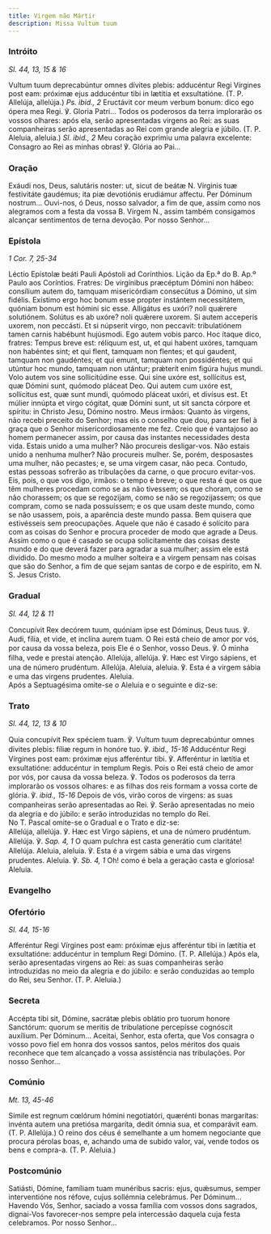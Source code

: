 ```yaml
---
title: Virgem não Mártir
description: Missa Vultum tuum
---
```


### Intróito

<em>Sl. 44, 13, 15 & 16</em>

<div class="side-by-side not-content">
  <span>
    Vultum tuum deprecabúntur omnes dívites plebis: adducéntur Regi Vírgines
    post eam: próximæ ejus adducéntur tibi in lætítia et exsultatióne. (T. P.
    Allelúja, allelúja.) <em>Ps. ibid., 2</em> Eructávit cor meum verbum bonum:
    dico ego ópera mea Regi. ℣. Gloria Patri...
  </span>
  <span>
    Todos os poderosos da terra implorarão os vossos olhares: após ela, serão
    apresentadas virgens ao Rei: as suas companheiras serão apresentadas ao Rei
    com grande alegria e júbilo. (T. P. Aleluia, aleluia.) <em>Sl. ibid., 2</em>
    Meu coração exprimiu uma palavra excelente: Consagro ao Rei as minhas obras!
    ℣. Glória ao Pai...
  </span>
</div>

### Oração

<div class="side-by-side not-content">
  <span>
    Exáudi nos, Deus, salutáris noster: ut, sicut de beátæ
    <span class="text-red-500">N.</span> Vírginis tuæ festivitáte gaudémus; ita piæ
    devotiónis erudiámur affectu. Per Dóminum nostrum...
  </span>
  <span>
    Ouvi-nos, ó Deus, nosso salvador, a fim de que, assim como nos alegramos com
    a festa da vossa B. Virgem <span class="text-red-500">N.</span>, assim
    também consigamos alcançar sentimentos de terna devoção. Por nosso Senhor...
  </span>
</div>

### Epístola

<em>1 Cor. 7, 25-34</em>

<div class="side-by-side not-content">
  <span>Léctio Epístolæ beáti Pauli Apóstoli ad Corínthios.</span>
  <span>Lição da Ep.ª do B. Ap.º Paulo aos Coríntios.</span>
  <span>
    Fratres: De virgínibus præcéptum Dómini non hábeo: consílium autem do,
    tamquam misericórdiam consecútus a Dómino, ut sim fidélis. Exístimo ergo hoc
    bonum esse propter instántem necessitátem, quóniam bonum est hómini sic
    esse. Alligátus es uxóri? noli quǽrere solutiónem. Solútus es ab uxóre? noli
    quǽrere uxorem. Si autem acceperis uxorem, non peccásti. Et si núpserit
    virgo, non peccavit: tribulatiónem tamen carnis habébunt hujúsmodi. Ego
    autem vobis parco. Hoc ítaque dico, fratres: Tempus breve est: réliquum est,
    ut, et qui habent uxóres, tamquam non habéntes sint; et qui flent, tamquam
    non flentes; et qui gaudent, tamquam non gaudéntes; et qui emunt, tamquam
    non possidéntes; et qui utúntur hoc mundo, tamquam non utántur; prǽterít
    enim figúra hujus mundi. Volo autem vos sine sollicitúdine esse. Qui sine
    uxóre est, sollícitus est, quæ Dómini sunt, quómodo pláceat Deo. Qui autem
    cum uxóre est, sollícitus est, quæ sunt mundi, quómodo pláceat uxóri, et
    divísus est. Et múlier innúpta et virgo cógitat, quæ Dómini sunt, ut sit
    sancta córpore et spíritu: in Christo Jesu, Dómino nostro.
  </span>
  <span>
    Meus irmãos: Quanto às virgens, não recebi preceito do Senhor; mas eis o
    conselho que dou, para ser fiel à graça que o Senhor misericordiosamente me
    fez. Creio que é vantajoso ao homem permanecer assim, por causa das
    instantes necessidades desta vida. Estais unido a uma mulher? Não procureis
    desligar-vos. Não estais unido a nenhuma mulher? Não procureis mulher. Se,
    porém, desposastes uma mulher, não pecastes; e, se uma virgem casar, não
    peca. Contudo, estas pessoas sofrerão as tribulações da carne, o que procuro
    evitar-vos. Eis, pois, o que vos digo, irmãos: o tempo é breve; o que resta
    é que os que têm mulheres procedam como se as não tivessem; os que choram,
    como se não chorassem; os que se regozijam, como se não se regozijassem; os
    que compram, como se nada possuíssem; e os que usam deste mundo, como se não
    usassem, pois, a aparência deste mundo passa. Bem quisera que estivésseis
    sem preocupações. Aquele que não é casado é solícito para com as coisas do
    Senhor e procura proceder de modo que agrade a Deus. Assim como o que é
    casado se ocupa solicitamente das coisas deste mundo e do que deverá fazer
    para agradar a sua mulher; assim ele está dividido. Do mesmo modo a mulher
    solteira e a virgem pensam nas coisas que são do Senhor, a fim de que sejam
    santas de corpo e de espírito, em N. S. Jesus Cristo.
  </span>
</div>

### Gradual

<em>Sl. 44, 12 & 11</em>

<div class="side-by-side not-content">
  <span>
    Concupívit Rex decórem tuum, quóniam ipse est Dóminus, Deus tuus. ℣. Audi,
    fília, et vide, et inclína aurem tuam.
  </span>
  <span>
    O Rei está cheio de amor por vós, por causa da vossa beleza, pois Ele é o
    Senhor, vosso Deus. ℣. Ó minha filha, vede e prestai atenção.
  </span>
  <span>
    Allelúja, allelúja. ℣. Hæc est Virgo sápiens, et una de número prudéntum.
    Allelúja.
  </span>
  <span>
    Aleluia, aleluia. ℣. Esta é a virgem sábia e uma das virgens prudentes.
    Aleluia.
  </span>
</div>

<aside>Após a Septuagésima omite-se o Aleluia e o seguinte e diz-se:</aside>

### Trato

<em>Sl. 44, 12, 13 & 10</em>

<div class="side-by-side not-content">
  <span>
    Quia concupívit Rex spéciem tuam. ℣. Vultum tuum deprecabúntur omnes divites
    plebis: fíliæ regum in honóre tuo. ℣. <em>ibid., 15-16</em> Adducéntur Regi
    Vírgines post eam: próximæ ejus afferéntur tibi. ℣. Afferéntur in lætítia et
    exsultatióne: adducéntur in templum Regis.
  </span>
  <span>
    Pois o Rei está cheio de amor por vós, por causa da vossa beleza. ℣. Todos
    os poderosos da terra implorarão os vossos olhares: e as filhas dos reis
    formam a vossa corte de glória. ℣. <em>ibid., 15-16</em> Depois de vós,
    virão coros de virgens: as suas companheiras serão apresentadas ao Rei. ℣.
    Serão apresentadas no meio da alegria e do júbilo: e serão introduzidas no
    templo do Rei.
  </span>
</div>

<aside>No T. Pascal omite-se o Gradual e o Trato e diz-se:</aside>

<div class="side-by-side not-content">
  <span>
    Allelúja, allelúja. ℣. Hæc est Virgo sápiens, et una de número prudéntum.
    Allelúja. ℣. <em>Sap. 4, 1</em> O quam pulchra est casta generátio cum
    claritáte! Allelúja.
  </span>
  <span>
    Aleluia, aleluia. ℣. Esta é a virgem sábia e uma das virgens prudentes.
    Aleluia. ℣. <em>Sb. 4, 1</em> Oh! como é bela a geração casta e gloriosa!
    Aleluia.
  </span>
</div>


### Evangelho

<LinkCard
  title="Evangelho Virgens Mártires"
  href="/missal/comum/17virgensmartires1#evangelho"
/>

### Ofertório

<em>Sl. 44, 15-16</em>

<div class="side-by-side not-content">
  <span>
    Afferéntur Regi Vírgines post eam: próximæ ejus afferéntur tibi in lætítia
    et exsultatióne: adducéntur in templum Regi Dómino. (T. P. Allelúja.)
  </span>
  <span>
    Após ela, serão apresentadas virgens ao Rei: as suas companheiras serão
    introduzidas no meio da alegria e do júbilo: e serão conduzidas ao templo do
    Rei, seu Senhor. (T. P. Aleluia.)
  </span>
</div>

### Secreta

<div class="side-by-side not-content">
  <span>
    Accépta tibi sit, Dómine, sacrátæ plebis oblátio pro tuorum honore
    Sanctórum: quorum se meritis de tribulatione percepísse cognóscit auxílium.
    Per Dóminum...
  </span>
  <span>
    Aceitai, Senhor, esta oferta, que Vos consagra o vosso povo fiel em honra
    dos vossos santos, pelos méritos dos quais reconhece que tem alcançado a
    vossa assistência nas tribulações. Por nosso Senhor...
  </span>
</div>

### Comúnio

<em>Mt. 13, 45-46</em>

<div class="side-by-side not-content">
  <span>
    Símile est regnum cœlórum hómini negotiatóri, quærénti bonas margarítas:
    invénta autem una pretiósa margaríta, dedit ómnia sua, et comparávit eam.
    (T. P. Allelúja.)
  </span>
  <span>
    O reino dos céus é semelhante a um homem negociante que procura pérolas
    boas, e, achando uma de subido valor, vai, vende todos os bens e compra-a.
    (T. P. Aleluia.)
  </span>
</div>

### Postcomúnio

<div class="side-by-side not-content">
  <span>
    Satiásti, Dómine, famíliam tuam munéribus sacris: ejus, quǽsumus, semper
    interventióne nos réfove, cujus sollémnia celebrámus. Per Dóminum...
  </span>
  <span>
    Havendo Vós, Senhor, saciado a vossa família com vossos dons sagrados,
    dignai-Vos favorecer-nos sempre pela intercessão daquela cuja festa
    celebramos. Por nosso Senhor...
  </span>
</div>
